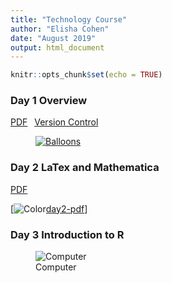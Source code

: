 ```yaml
---
title: "Technology Course"
author: "Elisha Cohen"
date: "August 2019"
output: html_document
---
```


```r
knitr::opts_chunk$set(echo = TRUE)
```

### Day 1 Overview

[<i class="fa fa-file-pdf-o" aria-hidden="true"></i> PDF][day1-pdf]&ensp;
[<i class="fa fa-file-pdf-o" aria-hidden="true"></i> Version Control][vc-html]

<figure class="fullwidth">

[![Balloons][balloons-jpg]][day1-pdf]


</figure>
[balloons-jpg]: /slides/tech-ballons-small.jpg
[test-html]: /slides/test-slides.html
[day1-pdf]: /tex/tech-course-Day1.pdf
[vc-html]: /slides/Verson-Control.html

### Day 2 LaTex and Mathematica

[<i class="fa fa-file-pdf-o" aria-hidden="true"></i> PDF][day2-pdf]&ensp;

[![Color][color-stripes-jpg][day2-pdf]]
</figure>
[color-stripes-jpg]: /img/color-stripes.jpg
[day2-pdf]: /PDFs/Tech-course-Day2-FA19.pdf

### Day 3 Introduction to R
![Computer][computer-jpg]
</figure>
[computer-jpg]: /img/computer.jpg